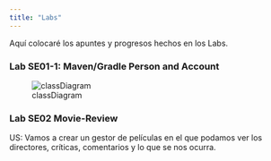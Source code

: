 ```yaml
---
title: "Labs"
---
```


Aquí colocaré los apuntes y progresos hechos en los Labs.  
  
### Lab SE01-1: Maven/Gradle Person and Account
  
![classDiagram](/images/mermaid-diagram-2022-12-21-125259.png) 

### Lab SE02 Movie-Review

US: Vamos a crear un gestor de películas en el que podamos ver los directores, críticas, comentarios y lo que se nos ocurra.

